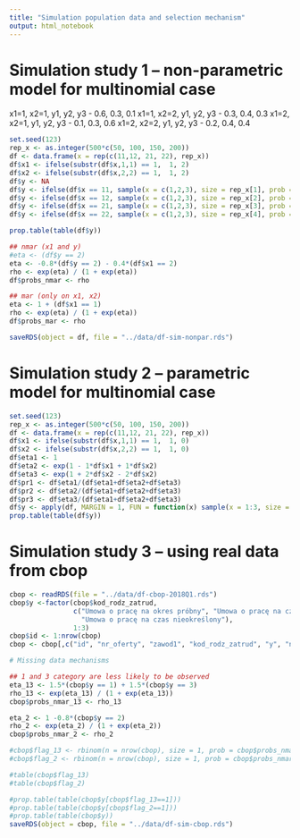 ```yaml
---
title: "Simulation population data and selection mechanism"
output: html_notebook
---
```



# Simulation study 1 -- non-parametric model for multinomial case 

x1=1, x2=1, y1, y2, y3 - 0.6, 0.3, 0.1 
x1=1, x2=2, y1, y2, y3 - 0.3, 0.4, 0.3
x1=2, x2=1, y1, y2, y3 - 0.1, 0.3, 0.6
x1=2, x2=2, y1, y2, y3 - 0.2, 0.4, 0.4

```r
set.seed(123)
rep_x <- as.integer(500*c(50, 100, 150, 200))
df <- data.frame(x = rep(c(11,12, 21, 22), rep_x))
df$x1 <- ifelse(substr(df$x,1,1) == 1,  1, 2)
df$x2 <- ifelse(substr(df$x,2,2) == 1,  1, 2)
df$y <- NA
df$y <- ifelse(df$x == 11, sample(x = c(1,2,3), size = rep_x[1], prob = c(0.6 ,0.3, 0.1), replace = T), df$y)
df$y <- ifelse(df$x == 12, sample(x = c(1,2,3), size = rep_x[2], prob = c(0.3, 0.4, 0.3), replace = T), df$y)
df$y <- ifelse(df$x == 21, sample(x = c(1,2,3), size = rep_x[3], prob = c(0.1, 0.3, 0.6), replace = T), df$y)
df$y <- ifelse(df$x == 22, sample(x = c(1,2,3), size = rep_x[4], prob = c(0.2, 0.4, 0.4), replace = T), df$y)

prop.table(table(df$y))

## nmar (x1 and y)
#eta <- (df$y == 2)
eta <- -0.8*(df$y == 2) - 0.4*(df$x1 == 2)
rho <- exp(eta) / (1 + exp(eta))
df$probs_nmar <- rho

## mar (only on x1, x2)
eta <- 1 + (df$x1 == 1)
rho <- exp(eta) / (1 + exp(eta))
df$probs_mar <- rho

saveRDS(object = df, file = "../data/df-sim-nonpar.rds")
```

# Simulation study 2 -- parametric model for multinomial case


```r
set.seed(123)
rep_x <- as.integer(500*c(50, 100, 150, 200))
df <- data.frame(x = rep(c(11,12, 21, 22), rep_x))
df$x1 <- ifelse(substr(df$x,1,1) == 1,  1, 0)
df$x2 <- ifelse(substr(df$x,2,2) == 1,  1, 0)
df$eta1 <- 1
df$eta2 <- exp(1 - 1*df$x1 + 1*df$x2)
df$eta3 <- exp(1 + 2*df$x2 - 2*df$x2)
df$pr1 <- df$eta1/(df$eta1+df$eta2+df$eta3)
df$pr2 <- df$eta2/(df$eta1+df$eta2+df$eta3)
df$pr3 <- df$eta3/(df$eta1+df$eta2+df$eta3)
df$y <- apply(df, MARGIN = 1, FUN = function(x) sample(x = 1:3, size = 1, replace = T, prob = x[c('pr1','pr2','pr3')]))
prop.table(table(df$y))
```


# Simulation study 3 -- using real data from cbop

```r
cbop <- readRDS(file = "../data/df-cbop-2018Q1.rds")
cbop$y <-factor(cbop$kod_rodz_zatrud, 
                c("Umowa o pracę na okres próbny", "Umowa o pracę na czas określony",
                  "Umowa o pracę na czas nieokreślony"),
                1:3)
cbop$id <- 1:nrow(cbop)
cbop <- cbop[,c("id", "nr_oferty", "zawod1", "kod_rodz_zatrud", "y", "nace")]

# Missing data mechanisms

## 1 and 3 category are less likely to be observed
eta_13 <- 1.5*(cbop$y == 1) + 1.5*(cbop$y == 3)
rho_13 <- exp(eta_13) / (1 + exp(eta_13))
cbop$probs_nmar_13 <- rho_13

eta_2 <- 1 -0.8*(cbop$y == 2)
rho_2 <- exp(eta_2) / (1 + exp(eta_2))
cbop$probs_nmar_2 <- rho_2

#cbop$flag_13 <- rbinom(n = nrow(cbop), size = 1, prob = cbop$probs_nmar_13)
#cbop$flag_2 <- rbinom(n = nrow(cbop), size = 1, prob = cbop$probs_nmar_2)

#table(cbop$flag_13)
#table(cbop$flag_2)

#prop.table(table(cbop$y[cbop$flag_13==1]))
#prop.table(table(cbop$y[cbop$flag_2==1]))
#prop.table(table(cbop$y))
saveRDS(object = cbop, file = "../data/df-sim-cbop.rds")

```


